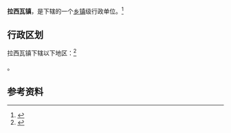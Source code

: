 {{中国乡级行政区|63/25/23/102/000}}

'''拉西瓦镇'''，是{{PRC admin/fullname|63/25/23/102/000|3}}下辖的一个[[乡镇|乡镇]]级行政单位。<ref>{{PRC admin/ref sgc|{{PRC admin/parent|63/25/23/102/000}}}}</ref>

== 行政区划 ==

拉西瓦镇下辖以下地区：<ref>{{PRC admin/ref sgc|63/25/23/102/000}}</ref>

{{PRC admin/children|63/25/23/102/000}}。

== 参考资料 ==

{{reflist}}

{{行政区划小作品}}
{{PRC admin/navcat|63/25/23/102/000}}